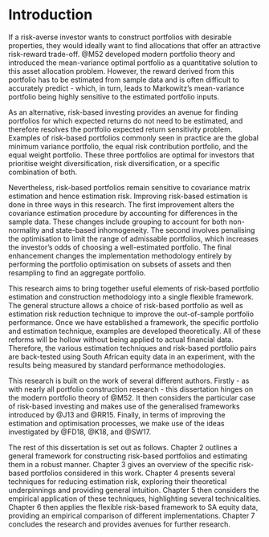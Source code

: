 # Introduction

If a risk-averse investor wants to construct portfolios with desirable properties, they would
ideally want to find allocations that offer an attractive risk-reward trade-off. @M52 developed
modern portfolio theory and introduced the mean-variance optimal portfolio as a quantitative
solution to this asset allocation problem. However, the reward derived from this portfolio has to be
estimated from sample data and is often difficult to accurately predict - which, in turn, leads to
Markowitz's mean-variance portfolio being highly sensitive to the estimated portfolio inputs.

As an alternative, risk-based investing provides an avenue for finding portfolios for which expected
returns do not need to be estimated, and therefore resolves the portfolio expected return
sensitivity problem. Examples of risk-based portfolios commonly seen in practice are the global
minimum variance portfolio, the equal risk contribution portfolio, and the equal weight portfolio.
These three portfolios are optimal for investors that prioritise weight diversification, risk
diversification, or a specific combination of both. 

Nevertheless, risk-based portfolios remain sensitive to covariance matrix estimation and hence
estimation risk. Improving risk-based estimation is done in three ways in this research. The first
improvement alters the covariance estimation procedure by accounting for differences in the sample
data. These changes include grouping to account for both non-normality and state-based
inhomogeneity. The second involves penalising the optimisation to limit the range of admissable
portfolios, which increases the investor's odds of choosing a well-estimated portfolio. The final
enhancement changes the implementation methodology entirely by performing the portfolio optimisation
on subsets of assets and then resampling to find an aggregate portfolio.

This research aims to bring together useful elements of risk-based portfolio estimation and
construction methodology into a single flexible framework. The general structure allows a choice of
risk-based portfolio as well as estimation risk reduction technique to improve the out-of-sample
portfolio performance. Once we have established a framework, the specific portfolio and estimation
technique, examples are developed theoretically. All of these reforms will be hollow without being
applied to actual financial data. Therefore, the various estimation techniques and risk-based
portfolio pairs are back-tested using South African equity data in an experiment, with the results
being measured by standard performance methodologies.

This research is built on the work of several different authors. Firstly - as with nearly all
portfolio construction research - this dissertation hinges on the modern portfolio theory of @M52.
It then considers the particular case of risk-based investing and makes use of the generalised
frameworks introduced by @J13 and @RR15. Finally, in terms of improving the estimation and
optimisation processes, we make use of the ideas investigated by @FD18, @K18, and @SW17.

The rest of this dissertation is set out as follows. Chapter 2 outlines a general framework for
constructing risk-based portfolios and estimating them in a robust manner. Chapter 3 gives an
overview of the specific risk-based portfolios considered in this work. Chapter 4 presents several
techniques for reducing estimation risk, exploring their theoretical underpinnings and providing
general intuition. Chapter 5 then considers the empirical application of these techniques,
highlighting several technicalities. Chapter 6 then applies the flexible risk-based framework to SA
equity data, providing an empirical comparison of different implementations. Chapter 7 concludes the
research and provides avenues for further research.